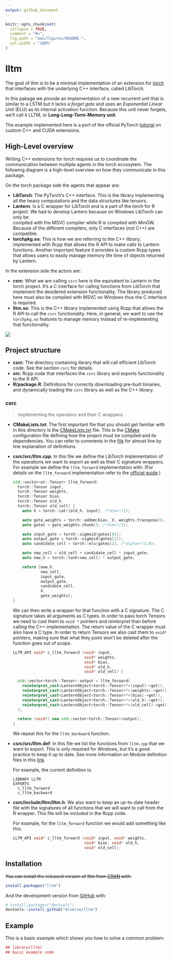 ```yaml
---
output: github_document
---
```


<!-- README.md is generated from README.Rmd. Please edit that file -->

```r
knitr::opts_chunk$set(
  collapse = TRUE,
  comment = "#>",
  fig.path = "man/figures/README-",
  out.width = "100%"
)
```

# lltm

<!-- badges: start -->
<!-- badges: end -->

The goal of lltm is to be a minimal implementation of an extension for [torch](https://github.com/mlverse/torch) that interfaces with the underlying 
C++ interface, called LibTorch.

In this pakage we provide an implementation of a new recurrent unit that is similar
to a LSTM but it lacks a *forget gate* and uses an *Exponential Linear Unit* (ELU) as its internal activation function. Because this unit never forgets, we’ll call it LLTM, or **Long-Long-Term-Memory unit**.

The example implemented here is a port of the official PyTorch [tutorial](https://pytorch.org/tutorials/advanced/cpp_extension.html) on custom
C++ and CUDA extensions.

## High-Level overview

Writing C++ extensions for torch requires us to coordinate the communication 
between multiple agents in the torch ecossytem. The following diagram is a high-level overview on how they communicate in this package.

On the torch package side the agents that appear are:

- **LibTorch**: The PyTorch's C++ interface. This is the library implementing all
  the heavy computations and the data structures like tensors.
- **Lantern**: Is a C wrapper for LibTorch and is a part of the torch for R 
  project. We had to develop Lantern because on Windows LibTorch can only be      
  compiled with the MSVC compiler while R is compiled with MinGW. Because of
  the different compilers, only C interfaces (not C++) are compatible.
- **torchpkg.so**: This is how we are referring to the C++ library, implemented
  with Rcpp that allows the R API to make calls to Lantern functions. Another
  important feature it provides is custom Rcpp types that allows users to easily
  manage memory life time of objects returned by Lantern. 
  
In the extension side the actors are:

- **csrc**: What we are calling `csrc` here is the equivalent to Lantern in the
  torch project. It's a C interface for calling functions from LibTorch that
  implement the desidered extension functionality. The library produced here 
  must also be compiled with MSVC on Windows thus the C interface is required.
- **lltm.so**: This is the C++ library implemented using Rcpp that allows the R
  API to call the `csrc` functionality. Here, in general, we want to use the
  `torchpkg.so` features to manage memory instead of re-implementing that            functionality. 

[![](man/figures/high-level.png)](https://excalidraw.com/#json=6114208240369664,J9vJ8KK7VOBqgn7Nex5Huw)

## Project structure

- **csrc**: The directory containing library that will call efficient LibTorch code. See the section `csrc` for details.
- **src**: Rcpp code that interfaces the `csrc` library and exports functionality
to the R API.
- **R/package.R**: Definitions for correctly downloading pre-built binaries,
and dynamically loading the `csrc` library as well as the C++ library.

### csrc 

> Implementing the operators and their C wrappers.


- **CMakeLists.txt**: The first important file that you should get familiar with    in this directory is the [CMakeLists.txt](https://github.com/mlverse/lltm/blob/main/csrc/CMakeLists.txt) file. This is the [CMake](https://cmake.org/) configuration file defining how the
  project must be compiled and its dependencies. You can refer to comments in
 the [file](https://github.com/mlverse/lltm/blob/main/csrc/CMakeLists.txt) for almost line by line explanation of definitions.

- **csrc/src/lltm.cpp**: In this file we define the LibTorch implementation of the 
  operations we want to export as well as their C signature wrappers. For example
  we define the `lltm_forward` implementation with: (For details on the `lltm_forward`
  implementation refer to the [official guide](https://pytorch.org/tutorials/advanced/cpp_extension.html).)
  
  ```cpp
  std::vector<at::Tensor> lltm_forward(
    torch::Tensor input,
    torch::Tensor weights,
    torch::Tensor bias,
    torch::Tensor old_h,
    torch::Tensor old_cell) {
      auto X = torch::cat({old_h, input}, /*dim=*/1);
      
      auto gate_weights = torch::addmm(bias, X, weights.transpose(0, 1));
      auto gates = gate_weights.chunk(3, /*dim=*/1);
      
      auto input_gate = torch::sigmoid(gates[0]);
      auto output_gate = torch::sigmoid(gates[1]);
      auto candidate_cell = torch::elu(gates[2], /*alpha=*/1.0);
      
      auto new_cell = old_cell + candidate_cell * input_gate;
      auto new_h = torch::tanh(new_cell) * output_gate;
      
      return {new_h,
              new_cell,
              input_gate,
              output_gate,
              candidate_cell,
              X,
              gate_weights};
  }
  ```
  
  We can then write a wrapper for that function with a C signature. The C signature
  takes all arguments as C types. In order to pass torch Tensors we need to cast
  them to `void *` pointers and *reinterpret* than before calling the C++ 
  implementation. The return value of the C wrapper must also have a C type. In order
  to return Tensors we also cast them to `void*` pointers, making sure that what
  they point won't be deleted after the function goes out of scope.
  
  ```cpp
  LLTM_API void* c_lltm_forward (void* input,
                                 void* weights,
                                 void* bias,
                                 void* old_h,
                                 void* old_cell) {
    
    std::vector<torch::Tensor> output = lltm_forward(
      reinterpret_cast<LanternObject<torch::Tensor>*>(input)->get(),
      reinterpret_cast<LanternObject<torch::Tensor>*>(weights)->get(),
      reinterpret_cast<LanternObject<torch::Tensor>*>(bias)->get(),
      reinterpret_cast<LanternObject<torch::Tensor>*>(old_h)->get(),
      reinterpret_cast<LanternObject<torch::Tensor>*>(old_cell)->get()
    );
  
    return (void*) new std::vector<torch::Tensor>(output);
  }
  ```
  
  We repeat this for the `lltm_backward` function.
  
- **csrc/src/lltm.def**: In this file we list the functions from `lltm.cpp` that we
  want to export. This is only required for Windows, but it's a good practice to 
  keep it up to date. See more information on Module definition files in this
  [link](https://docs.microsoft.com/en-us/cpp/build/reference/module-definition-dot-def-files?view=msvc-160)
  
  For example, the current definition is:
  
  ```
  LIBRARY LLTM
  EXPORTS
    c_lltm_forward
    c_lltm_backward
  ```
  
- **csrc/include/lltm/lltm.h**: We also want to keep an up-to-date header file 
  with the signatures of all functions that we will want to call from the R
  wrapper. This file will be *included* in the Rcpp code.
  
  For example, for the `lltm_forward` function we would add something like this:
  
  ```cpp
  LLTM_API void* c_lltm_forward (void* input, void* weights, 
                                 void* bias, void* old_h,
                                 void* old_cell);
  ```
  
  

## Installation

~~You can install the released version of lltm from [CRAN](https://CRAN.R-project.org) with:~~

``` r
install.packages("lltm")
```

And the development version from [GitHub](https://github.com/) with:

``` r
# install.packages("devtools")
devtools::install_github("mlverse/lltm")
```
## Example

This is a basic example which shows you how to solve a common problem:

```r
## library(lltm)
## basic example code
```

